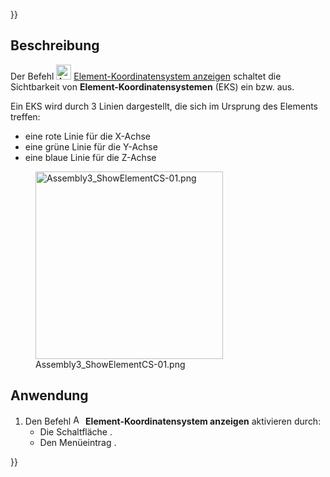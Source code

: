 {{UnfinishedDocu{{#translation:}}}}
<languages/>

{{Docnav/de
|[[Assembly3_AutoElementVisibility/de|Element automatisch anzeigen]]
|[[Assembly3_AddWorkplane/de|Arbeitsebene hinzufügen]]
|[[Assembly3_Workbench/de|Assembly3]]
|IconL=Assembly_AutoElementVis.svg‎‎
|IconR=Assembly_Add_Workplane.svg‎‎
|IconC=Assembly3_workbench_icon.svg
}}

{{GuiCommand/de
|Name=Assembly3 ShowElementCS
|Name/de=Assembly3 ElementKoordinatensystemAnzeigen
|Icon=Assembly_ShowElementCS.svg‎‎
|MenuLocation=Assembly3 → Element style → Show element coordinate system
|Workbenches=[[Assembly3_Workbench/de|Assembly3]]
}}

==Beschreibung==

Der Befehl [[Image:Assembly_ShowElementCS.svg|24px]] [[Assembly3_ShowElementCS/de|Element-Koordinatensystem anzeigen]] schaltet die Sichtbarkeit von '''Element-Koordinatensystemen''' (EKS) ein bzw. aus.

Ein EKS wird durch 3 Linien dargestellt, die sich im Ursprung des Elements treffen:
* eine rote Linie für die X-Achse
* eine grüne Linie für die Y-Achse
* eine blaue Linie für die Z-Achse

[[Image:Assembly3_ShowElementCS-01.png|300px]]

{{Caption|Element einer Fläche mit sichtbarem EKS}}

==Anwendung==

# Den Befehl [[Image:Assembly_ShowElementCS.svg|16px]] '''Element-Koordinatensystem anzeigen''' aktivieren durch:
#* Die Schaltfläche {{Button|[[Image:Assembly_ShowElementCS.svg|16px]] [[Assembly3_ShowElementCS/de|Element-Koordinatensystem anzeigen]]}}.
#* Den Menüeintrag {{MenuCommand|Assembly3 → Element style → [[Image:Assembly_ShowElementCS.svg|16px]] Element-Koordinatensystem anzeigen}}.


{{Docnav/de
|[[Assembly3_AutoElementVisibility/de|Element automatisch anzeigen]]
|[[Assembly3_AddWorkplane/de|Arbeitsebene hinzufügen]]
|[[Assembly3_Workbench/de|Assembly3]]
|IconL=Assembly_AutoElementVis.svg‎‎
|IconR=Assembly_Add_Workplane.svg‎‎
|IconC=Assembly3_workbench_icon.svg
}}
 
{{Userdocnavi{{#translation:}}}}